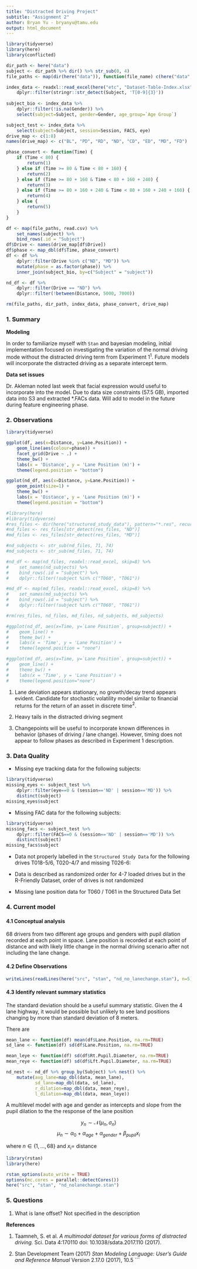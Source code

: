 ```yaml
---
title: "Distracted Driving Project"
subtitle: "Assignment 2"
author: Bryan Yu - bryanyu@tamu.edu
output: html_document
---
```


```r
library(tidyverse)
library(here)
library(conflicted)

dir_path <- here("data")
subject <- dir_path %>% dir() %>% str_sub(0, 4)
file_paths <- map(dir(here("data")), function(file_name) c(here("data", file_name)))

index_data <- readxl::read_excel(here("etc", "Dataset-Table-Index.xlsx")) %>%
    dplyr::filter(stringr::str_detect(Subject, 'T[0-9]{3}'))
    
subject_bio <- index_data %>% 
    dplyr::filter(!is.na(Gender)) %>%
    select(subject=Subject, gender=Gender, age_group=`Age Group`)

subject_test <- index_data %>%
    select(subject=Subject, session=Session, FACS, eye)
drive_map <- c(1:8)
names(drive_map) <- c("BL", "PD", "RD", "ND", "CD", "ED", "MD", "FD")

phase_convert <- function(Time) {
    if (Time < 80) {
        return(1)
    } else if (Time >= 80 & Time < 80 + 160) {
        return(2)
    } else if (Time >= 80 + 160 & Time < 80 + 160 + 240) {
        return(3)
    } else if (Time >= 80 + 160 + 240 & Time < 80 + 160 + 240 + 160) {
        return(4)
    } else {
        return(5)
    }
}

df <- map(file_paths, read.csv) %>% 
    set_names(subject) %>% 
    bind_rows(.id = "Subject")
df$Drive <- names(drive_map[df$Drive])
df$phase <- map_dbl(df$Time, phase_convert)
df <- df %>% 
    dplyr::filter(Drive %in% c("ND", "MD")) %>%
    mutate(phase = as.factor(phase)) %>%
    inner_join(subject_bio, by=c("Subject" = "subject"))

nd_df <- df %>%
    dplyr::filter(Drive == "ND") %>%
    dplyr::filter(!between(Distance, 5000, 7000))

rm(file_paths, dir_path, index_data, phase_convert, drive_map)
```

### 1. Summary

**Modeling**

In order to familiarize myself with `Stan` and bayesian modeling, initial implementation focused on investigating the variation of the normal driving mode without the distracted driving term from Experiment 1$^1$. Future models will incorporate the distracted driving as a separate intercept term. 

**Data set issues**

Dr. Akleman noted last week that facial expression would useful to incorporate into the model. Due to data size constraints (57.5 GB), imported data into S3 and extracted *.FACs data. Will add to model in the future during feature engineering phase.

### 2. Observations

```r
library(tidyverse)

ggplot(df, aes(x=Distance, y=Lane.Position)) + 
    geom_line(aes(colour=phase)) +
    facet_grid(Drive ~ .) +
    theme_bw() +
    labs(x = 'Distance', y = 'Lane Position (m)') +
    theme(legend.position = "bottom")

ggplot(nd_df, aes(x=Distance, y=Lane.Position)) + 
    geom_point(size=1) +
    theme_bw() +
    labs(x = 'Distance', y = 'Lane Position (m)') +
    theme(legend.position = "bottom")
```

```r
#library(here)
#library(tidyverse)
#res_files <- dir(here("structured_study_data"), pattern="*.res", recursive=TRUE, full.names=TRUE)
#nd_files <- res_files[str_detect(res_files, "ND")]
#md_files <- res_files[str_detect(res_files, "MD")]

#nd_subjects <- str_sub(nd_files, 71, 74)
#md_subjects <- str_sub(md_files, 71, 74)

#nd_df <- map(nd_files, readxl::read_excel, skip=8) %>%
#    set_names(nd_subjects) %>%
#    bind_rows(.id = "subject") %>%
#    dplyr::filter(!subject %in% c("T060", "T061"))

#md_df <- map(md_files, readxl::read_excel, skip=8) %>%
#    set_names(md_subjects) %>%
#    bind_rows(.id = "subject") %>%
#    dplyr::filter(!subject %in% c("T060", "T061"))

#rm(res_files, nd_files, md_files, nd_subjects, md_subjects)

#ggplot(nd_df, aes(x=Time, y=`Lane Position`, group=subject)) +
#    geom_line() +
#    theme_bw() +
#    labs(x = 'Time', y = 'Lane Position') +
#    theme(legend.position = "none")

#ggplot(md_df, aes(x=Time, y=`Lane Position`, group=subject)) +
#    geom_line() + 
#    theme_bw() +
#    labs(x = 'Time', y = 'Lane Position') +
#    theme(legend.position="none")
```

1. Lane deviation appears stationary, no growth/decay trend appears evident. Candidate for stochastic volatility model similar to financial returns for the return of an asset in discrete time$^2$. 

2. Heavy tails in the distracted driving segment

3. Changepoints will be useful to incorporate known differences in behavior (phases of driving / lane change). However, timing does not appear to follow phases as described in Experiment 1 description.

### 3. Data Quality

* Missing eye tracking data for the following subjects:

```r
library(tidyverse)
missing_eyes <- subject_test %>% 
    dplyr::filter(eye==0 & (session=='ND' | session=='MD')) %>% 
    distinct(subject)
missing_eyes$subject
```

* Missing FAC data for the following subjects:

```r
library(tidyverse)
missing_facs <- subject_test %>% 
    dplyr::filter(FACS==0 & (session=='ND' | session=='MD')) %>% 
    distinct(subject)
missing_facs$subject
```

* Data not properly labelled in the `Structured Study Data` for the following drives T018-5/6, T020-4/7 and missing T026-6:

* Data is described as randomized order for 4-7 loaded drives but in the R-Friendly Dataset, order of drives is not randomized

* Missing lane position data for T060 / T061 in the Structured Data Set

### 4. Current model

#### 4.1 Conceptual analysis
68 drivers from two different age groups and genders with pupil dilation recorded at each point in space. Lane position is recorded at each point of distance and with likely little change in the normal driving scenario after not including the lane change.

#### 4.2 Define Observations
```r
writeLines(readLines(here("src", "stan", "nd_no_lanechange.stan"), n=5))
```

#### 4.3 Identify relevant summary statistics

The standard deviation should be a useful summary statistic. Given the 4 lane highway, it would be possible but unlikely to see land positions changing by more than standard deviation of 8 meters.



There are 

```r
mean_lane <- function(df) mean(df$Lane.Position, na.rm=TRUE)
sd_lane <- function(df) sd(df$Lane.Position, na.rm=TRUE)

mean_leye <- function(df) sd(df$Rt.Pupil.Diameter, na.rm=TRUE)
mean_reye <- function(df) sd(df$Lft.Pupil.Diameter, na.rm=TRUE)

nd_nest <- nd_df %>% group_by(Subject) %>% nest() %>%
    mutate(avg_lane=map_dbl(data, mean_lane), 
           sd_lane=map_dbl(data, sd_lane),
           r_dilation=map_dbl(data, mean_reye),
           l_dilation=map_dbl(data, mean_leye))
```


A multilevel model with age and gender as intercepts and slope from the pupil dilation to the the response of the lane position

$$y_n \sim \mathcal{N}(\mu_n, \sigma_n)$$
$$\mu_n\sim \alpha_0 + \alpha_{age} + \alpha_{gender} + \beta_{pupil}x_{i} $$

where $n \in \{ 1, \ldots, 68 \}$ and $x_i =$ distance

```r
library(rstan) 
library(here)

rstan_options(auto_write = TRUE)
options(mc.cores = parallel::detectCores())
here("src", "stan", "nd_nolanechange.stan")
```

### 5. Questions

1. What is lane offset? Not specified in the description 

**References**

1. Taamneh, S. et al. *A multimodal dataset for various forms of distracted driving.* Sci. Data 4:170110 doi: 10.1038/sdata.2017.110 (2017). 

2. Stan Development Team (2017) *Stan Modeling Language: User's Guide and Reference Manual* Version 2.17.0 (2017), 10.5
```

